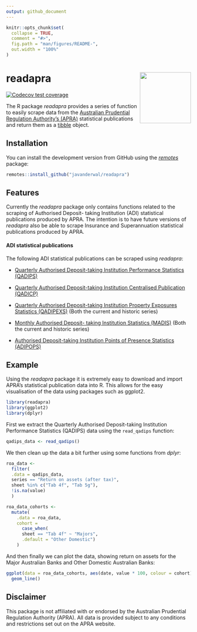 ```yaml
---
output: github_document
---
```


<!-- README.md is generated from README.Rmd. Please edit that file -->

```r
knitr::opts_chunk$set(
  collapse = TRUE,
  comment = "#>",
  fig.path = "man/figures/README-",
  out.width = "100%"
)
```

# readapra <img src="man/figures/readapra_hex_sticker.png" align="right" height="139"/>

<!-- badges: start -->
[![Codecov test coverage](https://codecov.io/gh/javanderwal/readapra/graph/badge.svg)](https://app.codecov.io/gh/javanderwal/readapra)
<!-- badges: end -->

The R package *readapra* provides a series of function to easily scrape data from the [Australian Prudential Regulation Authority's (APRA)](https://www.apra.gov.au/) statistical publications and return them as a [tibble](https://tibble.tidyverse.org/) object.

## Installation

You can install the development version from GitHub using the [*remotes*](https://remotes.r-lib.org/) package:

```r
remotes::install_github("javanderwal/readapra")
```

## Features

Currently the *readapra* package only contains functions related to the scraping of Authorised Deposit- taking Institution (ADI) statistical publications produced by APRA. The intention is to have future versions of *readapra* also be able to scrape Insurance and Superannuation statistical publications produced by APRA.

#### ADI statistical publications

The following ADI statistical publications can be scraped using *readapra*:

-   [Quarterly Authorised Deposit-taking Institution Performance Statistics (QADIPS)](https://www.apra.gov.au/quarterly-authorised-deposit-taking-institution-statistics)

-   [Quarterly Authorised Deposit-taking Institution Centralised Publication (QADICP)](https://www.apra.gov.au/quarterly-authorised-deposit-taking-institution-statistics)

-   [Quarterly Authorised Deposit-taking Institution Property Exposures Statistics (QADIPEXS)](https://www.apra.gov.au/quarterly-authorised-deposit-taking-institution-statistics) (Both the current and historic series)

-   [Monthly Authorised Deposit- taking Institution Statistics (MADIS)](https://www.apra.gov.au/monthly-authorised-deposit-taking-institution-statistics) (Both the current and historic series)

-   [Authorised Deposit-taking Institution Points of Presence Statistics (ADIPOPS)](https://www.apra.gov.au/authorised-deposit-taking-institutions-points-of-presence-statistics)

## Example

Using the *readapra* package it is extremely easy to download and import APRA's statistical publication data into R. This allows for the easy visualisation of the data using packages such as ggplot2.

```r
library(readapra)
library(ggplot2)
library(dplyr)
```

First we extract the Quarterly Authorised Deposit-taking Institution Performance Statistics (QADIPS) data using the `read_qadips` function:

```r
qadips_data <- read_qadips()
```

We then clean up the data a bit further using some functions from *dplyr*:

```r
roa_data <- 
  filter(
  .data = qadips_data,
  series == "Return on assets (after tax)", 
  sheet %in% c("Tab 4f", "Tab 5g"), 
  !is.na(value)
  )

roa_data_cohorts <- 
  mutate(
    .data = roa_data, 
    cohort = 
      case_when(
      sheet == "Tab 4f" ~ "Majors", 
      .default = "Other Domestic")
    )
```

And then finally we can plot the data, showing return on assets for the Major Australian Banks and Other Domestic Australian Banks: 

```r
ggplot(data = roa_data_cohorts, aes(date, value * 100, colour = cohort)) + 
  geom_line()
```

## Disclaimer

This package is not affiliated with or endorsed by the Australian Prudential Regulation Authority (APRA). All data is provided subject to any conditions and restrictions set out on the APRA website.
